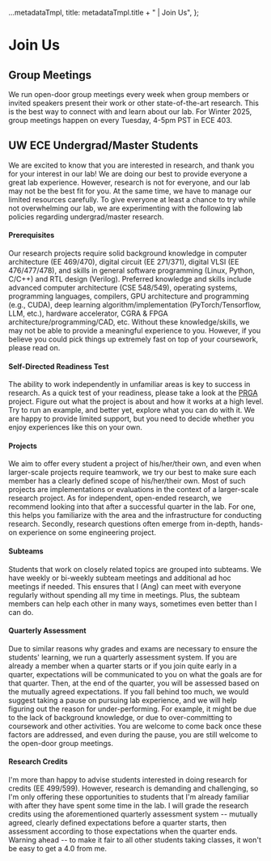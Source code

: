 
  ...metadataTmpl,
  title: metadataTmpl.title + " | Join Us",
};

<DefaultMain>
<DefaultMDX>

# Join Us

## Group Meetings

We run open-door group meetings every week when group members or invited
speakers present their work or other state-of-the-art research.
This is the best way to connect with and learn about our lab.
For Winter 2025, group meetings happen on every Tuesday, 4-5pm PST in ECE 403.

## UW ECE Undergrad/Master Students

We are excited to know that you are interested in research, and thank you
for your interest in our lab!
We are doing our best to provide everyone a great lab experience.
However, research is not for everyone, and our lab may not be the best fit for
you.
At the same time, we have to manage our limited resources carefully.
To give everyone at least a chance to try while not overwhelming our lab, we
are experimenting with the following lab policies regarding undergrad/master
research.

#### Prerequisites

Our research projects require solid background knowledge in
computer architecture (EE 469/470), digital circuit (EE 271/371), digital
VLSI (EE 476/477/478), and skills in general software programming (Linux,
Python, C/C++) and RTL design (Verilog).
Preferred knowledge and skills include advanced computer architecture (CSE
548/549), operating systems, programming languages, compilers, GPU
architecture and programming (e.g., CUDA), deep learning
algorithm/implementation (PyTorch/Tensorflow, LLM, etc.), hardware
accelerator, CGRA & FPGA architecture/programming/CAD, etc.
Without these knowledge/skills, we may not be able to provide a
meaningful experience to you.
However, if you believe you could pick things up extremely fast on top of
your coursework, please read on.

#### Self-Directed Readiness Test

The ability to work independently in unfamiliar areas is key to success in
research.
As a quick test of your readiness, please take a look at the
[PRGA](https://parallel.princeton.edu/prga/) project.
Figure out what the project is about and how it works at a high level. 
Try to run an example, and better yet, explore what you can do with it.
We are happy to provide limited support, but you need to decide whether you
enjoy experiences like this on your own.

#### Projects

We aim to offer every student a project of his/her/their own, and even when
larger-scale projects require teamwork, we try our best to make sure each
member has a clearly defined scope of his/her/their own.
Most of such projects are implementations or evaluations in the context of
a larger-scale research project.
As for independent, open-ended research, we recommend looking into that after
a successful quarter in the lab.
For one, this helps you familiarize with the area and the infrastructure for
conducting research.
Secondly, research questions often emerge from in-depth, hands-on experience
on some engineering project.

#### Subteams

Students that work on closely related topics are grouped into subteams.
We have weekly or bi-weekly subteam meetings and additional ad hoc meetings
if needed.
This ensures that I (Ang) can meet with everyone regularly without spending
all my time in meetings.
Plus, the subteam members can help each other in many ways, sometimes even
better than I can do.

#### Quarterly Assessment

Due to similar reasons why grades and exams are necessary to ensure the
students' learning, we run a quarterly assessment system.
If you are already a member when a quarter starts or if you join quite early
in a quarter, expectations will be communicated to you on what the goals are
for that quarter.
Then, at the end of the quarter, you will be assessed based on the mutually
agreed expectations.
If you fall behind too much, we would suggest taking a pause on pursuing lab
experience, and we will help figuring out the reason for under-performing.
For example, it might be due to the lack of background knowledge, or due to
over-committing to coursework and other activities.
You are welcome to come back once these factors are addressed, and even during
the pause, you are still welcome to the open-door group meetings.

#### Research Credits

I'm more than happy to advise students interested in doing research for
credits (EE 499/599).
However, research is demanding and challenging, so I'm only offering these
opportunities to students that I'm already familiar with after they have
spent some time in the lab.
I will grade the research credits using the aforementioned quarterly
assessment system -- mutually agreed, clearly defined expectations before a
quarter starts, then assessment according to those expectations when the
quarter ends.
Warning ahead -- to make it fair to all other students taking classes, it
won't be easy to get a 4.0 from me.

</DefaultMDX>
</DefaultMain>